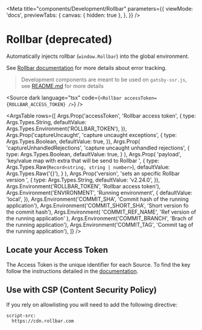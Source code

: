 
<Meta
  title="components/Development/Rollbar"
  parameters={{
    viewMode: 'docs',
    previewTabs: {
      canvas: { hidden: true },
    },
  }}
/>

# Rollbar (deprecated)

Automatically injects rollbar (`window.Rollbar`) into the global environment.

See [Rollbar documentation](https://docs.rollbar.com/docs/javascript) for more details about error tracking.

> Development components are meant to be used on `gatsby-ssr.js`, see [README.md](./?path=/docs/components-development-readme-md--docs) for more details

<Source
  dark
  language="tsx"
  code={`<Rollbar accessToken={ROLLBAR_ACCESS_TOKEN} />`}
/>

<ArgsTable
  rows={[
    Args.Prop('accessToken', 'Rollbar access token', {
      type: Args.Types.String,
      defaultValue: Args.Types.Environment('ROLLBAR_TOKEN'),
    }),
    Args.Prop('captureUncaught', 'capture uncaught exceptions', {
      type: Args.Types.Boolean,
      defaultValue: true,
    }),
    Args.Prop(
      'captureUnhandledRejections',
      'capture uncaught unhandled rejections',
      {
        type: Args.Types.Boolean,
        defaultValue: true,
      }
    ),
    Args.Prop(
      'payload',
      'key/value map with extra that will be send to Rollbar ',
      {
        type: Args.Types.Raw(`Record<string, string | number>`),
        defaultValue: Args.Types.Raw('{}'),
      }
    ),
    Args.Prop('version', 'sets an specific Rollbar version ', {
      type: Args.Types.String,
      defaultValue: 'v2.24.0',
    }),
    Args.Environment('ROLLBAR_TOKEN', 'Rollbar access token'),
    Args.Environment('ENVIRONMENT', 'Running environment', {
      defaultValue: 'local',
    }),
    Args.Environment('COMMIT_SHA', 'Commit hash of the running application'),
    Args.Environment('COMMIT_SHORT_SHA', 'Short version fo the commit hash'),
    Args.Environment(
      'COMMIT_REF_NAME',
      'Ref version of the running application'
    ),
    Args.Environment('COMMIT_BRANCH', 'Brach of the running application'),
    Args.Environment('COMMIT_TAG', 'Commit tag of the running application'),
  ]}
/>

## Locate your Access Token

The Access Token is the unique identifier for each Source. To find the key follow the instructions detailed in the [documentation](https://docs.rollbar.com/docs/project-configurations#project-access-tokens).

## Use with CSP (Content Security Policy)

If you rely on allowlisting you will need to add the following directive:

```txt
script-src:
  https://cdn.rollbar.com
```
